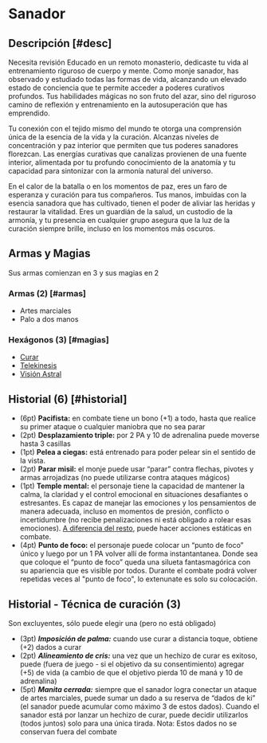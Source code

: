 
# Sanador

<Bleed>
  <Screenshot src={healerPic} alt="placeholder" full />
</Bleed>

## Descripción [#desc]

<Callout type="warning" emoji="🔎">
  Necesita revisión
</Callout>
Educado en un remoto monasterio, dedicaste tu vida al entrenamiento riguroso de cuerpo
y mente. Como monje sanador, has observado y estudiado todas las formas de vida,
alcanzando un elevado estado de conciencia que te permite acceder a poderes curativos
profundos. Tus habilidades mágicas no son fruto del azar, sino del riguroso camino
de reflexión y entrenamiento en la autosuperación que has emprendido.

Tu conexión con el tejido mismo del mundo te otorga una comprensión única de la esencia de la vida y la curación. Alcanzas niveles de concentración y paz interior que permiten que tus poderes sanadores florezcan. Las energías curativas que canalizas provienen de una fuente interior, alimentada por tu profundo conocimiento de la anatomía y tu capacidad para sintonizar con la armonía natural del universo.

En el calor de la batalla o en los momentos de paz, eres un faro de esperanza y curación para tus compañeros. Tus manos, imbuidas con la esencia sanadora que has cultivado, tienen el poder de aliviar las heridas y restaurar la vitalidad. Eres un guardián de la salud, un custodio de la armonía, y tu presencia en cualquier grupo asegura que la luz de la curación siempre brille, incluso en los momentos más oscuros.

## Armas y Magias

Sus armas comienzan en 3 y sus magias en 2

### Armas (2) [#armas]

- Artes marciales
- Palo a dos manos

### Hexágonos (3) [#magias]

- [Curar](/docs/list-hexagons/e18)
- [Telekinesis](/docs/list-hexagons/e08)
- [Visión Astral](/docs/list-hexagons/e23)

## Historial (6) [#historial]

- (6pt) **Pacifista:** <Pill type="p"/> en combate tiene un bono (+1) a todo, hasta que realice su primer ataque o cualquier maniobra que no sea parar
- (2pt) **Desplazamiento triple:** <Pill type="s"/> por 2 PA y 10 de adrenalina puede moverse hasta 3 casillas
- (1pt) **Pelea a ciegas:** <Pill type="c"/> está entrenado para poder pelear sin el sentido de la vista.
- (2pt) **Parar misil:** <Pill type="s"/> el monje puede usar “parar” contra flechas, pivotes y armas arrojadizas (no puede utilizarse contra ataques mágicos)
- (1pt) **Temple mental:** <Pill type="c"/><Pill type="u"/> el personaje tiene la capacidad de mantener la calma, la claridad y el control emocional en situaciones desafiantes o estresantes. Es capaz de manejar las emociones y los pensamientos de manera adecuada, incluso en momentos de presión, conflicto o incertidumbre (no recibe penalizaciones ni está obligado a rolear esas emociones). [A diferencia del resto](/docs/ruling-base/basics#hab-adrenal), puede hacer acciones estáticas en combate.
- (4pt) **Punto de foco:** <Pill type="s"/><Pill type="ex"/> el personaje puede colocar un “punto de foco” único y luego por un 1 PA volver allí de forma instantantanea. Donde sea que coloque el “punto de foco” queda una silueta fantasmagórica con su apariencia que es visible por todos. Durante el combate podrá volver repetidas veces al "punto de foco", lo extenunate es solo su colocación.

## Historial - Técnica de curación (3)

Son excluyentes, sólo puede elegir una (pero no está obligado)

- (3pt) _**Imposición de palma:**_ <Pill type="p"/> cuando use curar a distancia toque, obtiene (+2) dados a curar
- (2pt) _**Alineamiento de cris:**_ <Pill type="s"/> una vez que un hechizo de curar es exitoso, puede (fuera de juego - si el objetivo da su consentimiento) agregar (+5) de vida (a cambio de que el objetivo pierda 10 de maná y 10 de adrenalina)
- (5pt) _**Manita cerrada:**_ <Pill type="u"/><Pill type="s"/> siempre que el sanador logra conectar un ataque de artes marciales, puede sumar un dado a su reserva de “dados de ki” (el sanador puede acumular como máximo 3 de estos dados). Cuando el sanador está por lanzar un hechizo de curar, puede decidir utilizarlos (todos juntos) solo para una única tirada. Nota: Estos dados no se conservan fuera del combate
